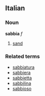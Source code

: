 ==Italian==
===Noun===
'''sabbia''' ''f''

# [[sand]]

===Related terms===
*[[sabbiatura]]
*[[sabbiera]]
*[[sabbietta]]
*[[sabbilina]]
*[[sabbioso]]